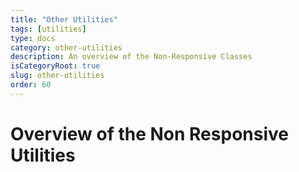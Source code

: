 ---
title: "Other Utilities"
tags: [utilities]
type: docs
category: other-utilities
description: An overview of the Non-Responsive Classes
isCategoryRoot: true
slug: other-utilities
order: 60
---

# Overview of the Non Responsive Utilities
